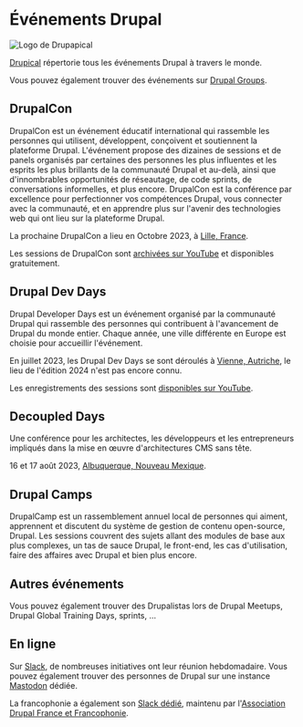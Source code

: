 # Événements Drupal

![Logo de Drupapical](/assets/images/docs/drupical-map.png)

[Drupical](https://www.drupical.com/) répertorie tous les événements Drupal à travers le monde.

Vous pouvez également trouver des événements sur [Drupal Groups](https://groups.drupal.org/events).

## DrupalCon

DrupalCon est un événement éducatif international qui rassemble les personnes qui utilisent, développent, conçoivent et soutiennent la plateforme Drupal. L'événement propose des dizaines de sessions et de panels organisés par certaines des personnes les plus influentes et les esprits les plus brillants de la communauté Drupal et au-delà, ainsi que d'innombrables opportunités de réseautage, de code sprints, de conversations informelles, et plus encore. DrupalCon est la conférence par excellence pour perfectionner vos compétences Drupal, vous connecter avec la communauté, et en apprendre plus sur l'avenir des technologies web qui ont lieu sur la plateforme Drupal.

La prochaine DrupalCon a lieu en Octobre 2023, à [Lille, France](https://events.drupal.org/lille2023).

Les sessions de DrupalCon sont [archivées sur YouTube](https://www.youtube.com/user/DrupalAssociation/playlists) et disponibles gratuitement.

## Drupal Dev Days

Drupal Developer Days est un événement organisé par la communauté Drupal qui rassemble des personnes qui contribuent à l'avancement de Drupal du monde entier. Chaque année, une ville différente en Europe est choisie pour accueillir l'événement.

En juillet 2023, les Drupal Dev Days se sont déroulés à [Vienne, Autriche](https://ddd23.drupalcamp.at/), le lieu de l'édition 2024
n'est pas encore connu.

Les enregistrements des sessions sont [disponibles sur YouTube](https://www.youtube.com/c/DrupalDevDays).

## Decoupled Days

Une conférence pour les architectes, les développeurs et les entrepreneurs impliqués dans la mise en œuvre d'architectures CMS sans tête.

16 et 17 août 2023, [Albuquerque, Nouveau Mexique](https://www.decoupleddays.com/).

## Drupal Camps

DrupalCamp est un rassemblement annuel local de personnes qui aiment, apprennent et discutent du système de gestion de contenu open-source, Drupal. Les sessions couvrent des sujets allant des modules de base aux plus complexes, un tas de sauce Drupal, le front-end, les cas d'utilisation, faire des affaires avec Drupal et bien plus encore.

## Autres événements

Vous pouvez également trouver des Drupalistas lors de Drupal Meetups, Drupal Global Training Days, sprints, ...

## En ligne

Sur [Slack](https://www.drupal.org/slack), de nombreuses initiatives ont leur réunion hebdomadaire. Vous pouvez également trouver des personnes de Drupal sur une instance [Mastodon](https://drupal.community) dédiée.

La francophonie a également son [Slack dédié](https://drupalfrance.slack.com/), maintenu par l'[Association Drupal France et Francophonie](https://www.drupal.fr/association).
